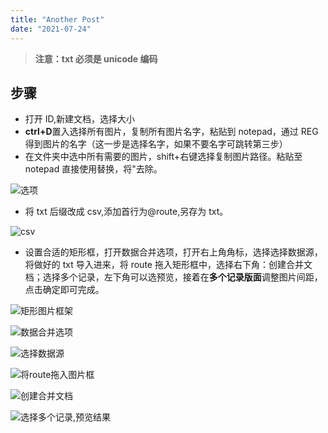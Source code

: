 ```yaml
---
title: "Another Post"
date: "2021-07-24"
---
```


> **注意：txt 必须是 unicode 编码**

## 步骤

- 打开 ID,新建文档，选择大小
- **ctrl+D**置入选择所有图片，复制所有图片名字，粘贴到 notepad，通过 REG 得到图片的名字（这一步是选择名字，如果不要名字可跳转第三步）
- 在文件夹中选中所有需要的图片，shift+右键选择复制图片路径。粘贴至 notepad 直接使用替换，将"去除。

![选项](https://i.loli.net/2019/05/08/5cd2e5d3d597c.jpg)

- 将 txt 后缀改成 csv,添加首行为@route,另存为 txt。

![csv](https://i.loli.net/2019/05/08/5cd2e71ce1028.jpg)

- 设置合适的矩形框，打开数据合并选项，打开右上角角标，选择选择数据源，将做好的 txt 导入进来，将 route 拖入矩形框中，选择右下角：创建合并文档；选择多个记录，左下角可以选预览，接着在**多个记录版面**调整图片间距，点击确定即可完成。

![矩形图片框架](https://i.loli.net/2019/05/08/5cd2e80dc811a.jpg)

![数据合并选项](https://i.loli.net/2019/05/08/5cd2e7c3003b3.jpg)

![选择数据源](https://i.loli.net/2019/05/08/5cd2e86608b22.jpg)

![将route拖入图片框](https://i.loli.net/2019/05/08/5cd2e8c15dbca.jpg)

![创建合并文档](https://i.loli.net/2019/05/08/5cd2e908ba0da.jpg)

![选择多个记录,预览结果](https://i.loli.net/2019/05/08/5cd2e94212dbe.jpg)
